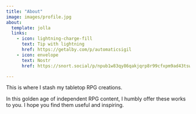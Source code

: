 ```yaml
---
title: "About"
image: images/profile.jpg
about:
  template: jolla
  links:
    - icon: lightning-charge-fill
      text: Tip with lightning
      href: https://getalby.com/p/automaticsigil
    - icon: envelope
      text: Nostr
      href: https://snort.social/p/npub1w83qy86qakjqrp8r99cfxpm9ad43tswv3f9xqw87wt8kspdyj3tsqxynzu

---
```



This is where I stash my tabletop RPG creations.

In this golden age of independent RPG content, I humbly offer these works to you. I hope you find them useful and inspiring. 
